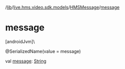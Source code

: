 /[lib](/api-reference/android/v2/home/content)/[live.hms.video.sdk.models](../index)/[HMSMessage](index)/[message](message)

# message

[androidJvm]\

@SerializedName(value = message)

val [message](message): [String](https://kotlinlang.org/api/latest/jvm/stdlib/kotlin/-string/index.html)
